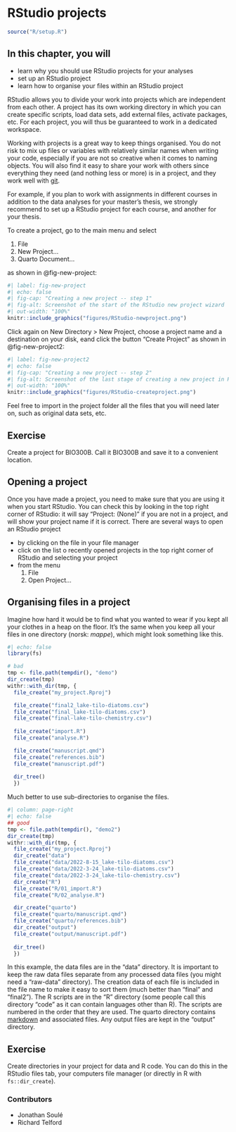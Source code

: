 # RStudio projects {#sec-working-project}

```r

source("R/setup.R")
```

::: callout-note
## In this chapter, you will

- learn why you should use RStudio projects for your analyses
- set up an RStudio project
- learn how to organise your files within an RStudio project
:::

RStudio allows you to divide your work into projects which are independent from each other.
A project has its own working directory in which you can create specific scripts, load data sets, add external files, activate packages, etc.
For each project, you will thus be guaranteed to work in a dedicated workspace.

Working with projects is a great way to keep things organised.
You do not risk to mix up files or variables with relatively similar names when writing your code, especially if you are not so creative when it comes to naming objects.
You will also find it easy to share your work with others since everything they need (and nothing less or more) is in a project, and they work well with [git](https://biostats-r.github.io/biostats/github/index.html).

For example, if you plan to work with assignments in different courses in addition to the data analyses for your master's thesis, we strongly recommend to set up a RStudio project for each course, and another for your thesis.

To create a project, go to the main menu and select 

<ol class="breadcrumb">
  <li class="breadcrumb-item">File</li>
  <li class="breadcrumb-item">New Project...</li>
  <li class="breadcrumb-item">Quarto Document...</li>
</ol>
as shown in @fig-new-project:

```r
#| label: fig-new-project
#| echo: false
#| fig-cap: "Creating a new project -- step 1"
#| fig-alt: Screenshot of the start of the RStudio new project wizard
#| out-width: "100%"
knitr::include_graphics("figures/RStudio-newproject.png")
```

Click again on New Directory \> New Project, choose a project name and a destination on your disk, eand click the button "Create Project" as shown in @fig-new-project2:

```r
#| label: fig-new-project2
#| echo: false
#| fig-cap: "Creating a new project -- step 2"
#| fig-alt: Screenshot of the last stage of creating a new project in RStudio
#| out-width: "100%"
knitr::include_graphics("figures/RStudio-createproject.png")
```

Feel free to import in the project folder all the files that you will need later on, such as original data sets, etc.

::: callout-note
## Exercise 

Create a project for BIO300B.
Call it BIO300B and save it to a convenient location.
:::

## Opening a project

Once you have made a project, you need to make sure that you are using it when you start RStudio. 
You can check this by looking in the top right corner of RStudio: it will say "Project: (None)" if you are not in a project, and will show your project name if it is correct.
There are several ways to open an RStudio project
 
- by clicking on the file in your file manager
- click on the list o recently opened projects in the top right corner of RStudio and selecting your project
- from the menu
<ol class="breadcrumb">
  <li class="breadcrumb-item">File</li>
  <li class="breadcrumb-item">Open Project...</li>
</ol>



## Organising files in a project

Imagine how hard it would be to find what you wanted to wear if you kept all your clothes in a heap on the floor. 
It's the same when you keep all your files in one directory (norsk: _mappe_), which might look something like this.

```r
#| echo: false
library(fs)

# bad
tmp <- file.path(tempdir(), "demo")
dir_create(tmp)
withr::with_dir(tmp, {
  file_create("my_project.Rproj")

  file_create("final2_lake-tilo-diatoms.csv")
  file_create("final_lake-tilo-diatoms.csv")
  file_create("final-lake-tilo-chemistry.csv")
  
  file_create("import.R")
  file_create("analyse.R")

  file_create("manuscript.qmd")
  file_create("references.bib")
  file_create("manuscript.pdf")
  
  dir_tree()
  })
```

Much better to use sub-directories to organise the files.

```r
#| column: page-right
#| echo: false
## good
tmp <- file.path(tempdir(), "demo2")
dir_create(tmp)
withr::with_dir(tmp, {
  file_create("my_project.Rproj")
  dir_create("data")
  file_create("data/2022-8-15_lake-tilo-diatoms.csv")
  file_create("data/2022-3-24_lake-tilo-diatoms.csv")
  file_create("data/2022-3-24_lake-tilo-chemistry.csv")
  dir_create("R")
  file_create("R/01_import.R")
  file_create("R/02_analyse.R")

  dir_create("quarto")
  file_create("quarto/manuscript.qmd")
  file_create("quarto/references.bib")
  dir_create("output")
  file_create("output/manuscript.pdf")
  
  dir_tree()
  })
```

In this example, the data files are in the "data" directory. 
It is important to keep the raw data files separate from any processed data files (you might need a "raw-data" directory).
The creation data of each file is included in the file name to make it easy to sort them (much better than "final" and "final2").
The R scripts are in the "R" directory (some people call this directory "code" as it can contain languages other than R). 
The scripts are numbered in the order that they are used.
The quarto directory contains [markdown](https://biostats-r.github.io/biostats/quarto/index.html) and associated files. 
Any output files are kept in the "output" directory.

::: callout-note
## Exercise 

Create directories in your project for data and R code. 
You can do this in the RStudio files tab, your computers file manager (or directly in R with `fs::dir_create`).
:::

::: {.column-margin}
### Contributors {.unlisted .unnumbered}

-   Jonathan Soulé
-   Richard Telford
:::
